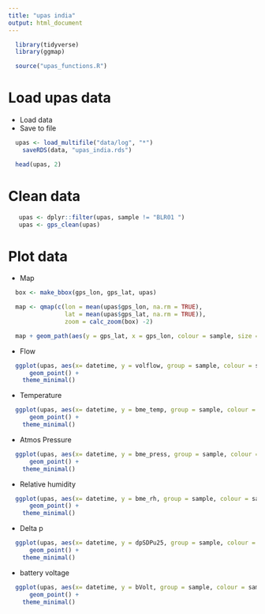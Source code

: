 ```yaml
---
title: "upas india"
output: html_document
---
```


```r
  library(tidyverse)
  library(ggmap)
```

```r
  source("upas_functions.R")
```

# Load upas data

* Load data
* Save to file

```r
  upas <- load_multifile("data/log", "*")
	saveRDS(data, "upas_india.rds")
```

```r
  head(upas, 2)
```

# Clean data

```r
   upas <- dplyr::filter(upas, sample != "BLR01 ")
   upas <- gps_clean(upas)
```

# Plot data

* Map

```r
  box <- make_bbox(gps_lon, gps_lat, upas)

  map <- qmap(c(lon = mean(upas$gps_lon, na.rm = TRUE),
                lat = mean(upas$gps_lat, na.rm = TRUE)),
                zoom = calc_zoom(box) -2)

  map + geom_path(aes(y = gps_lat, x = gps_lon, colour = sample, size = "1"), data = upas)
```

* Flow

```r
  ggplot(upas, aes(x= datetime, y = volflow, group = sample, colour = sample)) +
	  geom_point() +
  	theme_minimal()
```

* Temperature

```r
  ggplot(upas, aes(x= datetime, y = bme_temp, group = sample, colour = sample)) +
	  geom_point() +
  	theme_minimal()
```

* Atmos Pressure

```r
  ggplot(upas, aes(x= datetime, y = bme_press, group = sample, colour = sample)) +
	  geom_point() +
  	theme_minimal()
```

* Relative humidity

```r
  ggplot(upas, aes(x= datetime, y = bme_rh, group = sample, colour = sample)) +
	  geom_point() +
  	theme_minimal()
```

* Delta p

```r
  ggplot(upas, aes(x= datetime, y = dpSDPu25, group = sample, colour = sample)) +
	  geom_point() +
  	theme_minimal()
```

* battery voltage

```r
  ggplot(upas, aes(x= datetime, y = bVolt, group = sample, colour = sample)) +
	  geom_point() +
  	theme_minimal()
```

